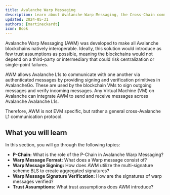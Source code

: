 ```yaml
---
title: Avalanche Warp Messaging
description: Learn about Avalanche Warp Messaging, the Cross-Chain communication primitives on Avalanche.
updated: 2024-05-31
authors: [martineckardt]
icon: Book
---
```


<YouTube id="95KB-JhQS2Y" />

Avalanche Warp Messaging (AWM) was developed to make all Avalanche blockchains natively interoperable. Ideally, this solution would introduce as few trust assumptions as possible, meaning the blockchains would not depend on a third-party or intermediary that could risk centralization or single-point failures. 

AWM allows Avalanche L1s to communicate with one another via authenticated messages by providing signing and verification primitives in AvalancheGo. These are used by the blockchain VMs to sign outgoing messages and verify incoming messages. Any Virtual Machine (VM) on Avalanche can integrate AWM to send and receive messages across Avalanche Avalanche L1s. 

Therefore, AWM is not EVM specific, but rather a general cross-Avalanche L1 communication protocol.

## What you will learn

In this section, you will go through the following topics:

- **P-Chain:** What is the role of the P-Chain in Avalanche Warp Messaging?
- **Warp Message Format:** What does a Warp message consist of?
- **Warp Message Signing:** How does AWM utilize the multi-signature scheme BLS to create aggregated signatures?
- **Warp Message Signature Verification:** How are the signatures of warp messages verified?
- **Trust Assumptions:** What trust assumptions does AWM introduce?